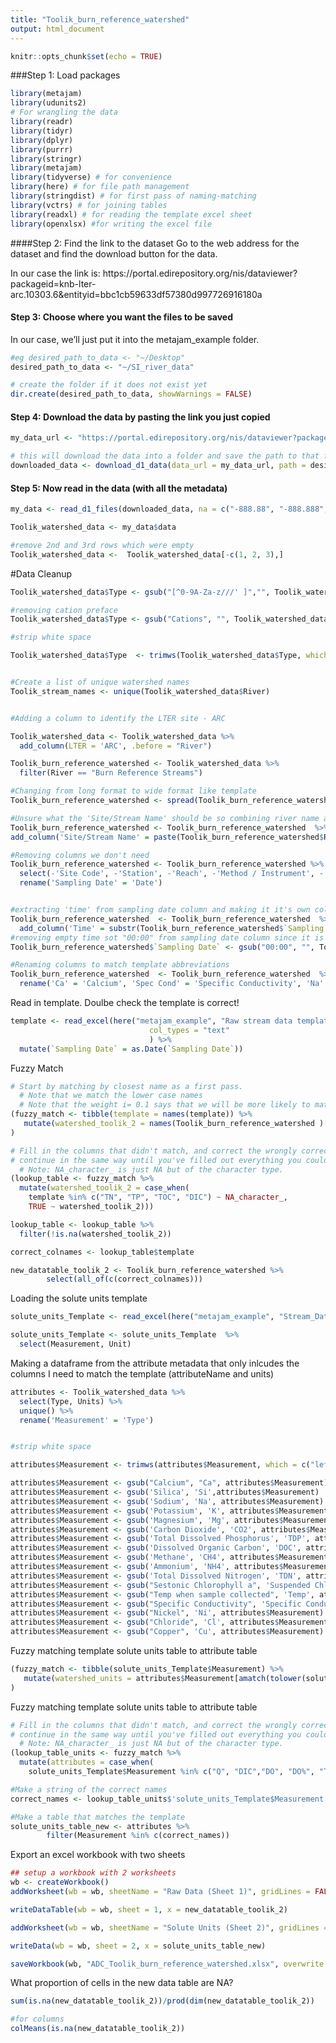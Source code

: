 ```yaml
---
title: "Toolik_burn_reference_watershed"
output: html_document
---
```


```r
knitr::opts_chunk$set(echo = TRUE)
```


###Step 1: Load packages

```r

library(metajam)  
library(udunits2)
# For wrangling the data
library(readr)
library(tidyr)
library(dplyr)
library(purrr)
library(stringr)
library(metajam)
library(tidyverse) # for convenience
library(here) # for file path management
library(stringdist) # for first pass of naming-matching
library(vctrs) # for joining tables
library(readxl) # for reading the template excel sheet
library(openxlsx) #for writing the excel file

```

####Step 2: Find the link to the dataset
Go to the web address for the dataset and find the download button for the data. 

In our case the link is: https://portal.edirepository.org/nis/dataviewer?packageid=knb-lter-arc.10303.6&entityid=bbc1cb59633df57380d997726916180a

#### Step 3: Choose where you want the files to be saved
In our case, we'll just put it into the metajam_example folder.

```r

#eg desired_path_to_data <- "~/Desktop"
desired_path_to_data <- "~/SI_river_data"

# create the folder if it does not exist yet
dir.create(desired_path_to_data, showWarnings = FALSE)


```

#### Step 4: Download the data by pasting the link you just copied
```r

my_data_url <- "https://portal.edirepository.org/nis/dataviewer?packageid=knb-lter-arc.10303.6&entityid=bbc1cb59633df57380d997726916180a"

# this will download the data into a folder and save the path to that folder
downloaded_data <- download_d1_data(data_url = my_data_url, path = desired_path_to_data)


```

#### Step 5: Now read in the data (with all the metadata)

```r


my_data <- read_d1_files(downloaded_data, na = c("-888.88", "-888.888", "-888"))

Toolik_watershed_data <- my_data$data

#remove 2nd and 3rd rows which were empty
Toolik_watershed_data <-  Toolik_watershed_data[-c(1, 2, 3),]

```

#Data Cleanup


```r

Toolik_watershed_data$Type <- gsub("[^0-9A-Za-z///' ]","", Toolik_watershed_data$Type)

#removing cation preface
Toolik_watershed_data$Type <- gsub("Cations", "", Toolik_watershed_data$Type)

#strip white space

Toolik_watershed_data$Type  <- trimws(Toolik_watershed_data$Type, which = c("left"))


#Create a list of unique watershed names 
Toolik_stream_names <- unique(Toolik_watershed_data$River)


#Adding a column to identify the LTER site - ARC

Toolik_watershed_data <- Toolik_watershed_data %>% 
  add_column(LTER = 'ARC', .before = "River")

Toolik_burn_reference_watershed <- Toolik_watershed_data %>% 
  filter(River == "Burn Reference Streams")


```

```r

#Changing from long format to wide format like template
Toolik_burn_reference_watershed <- spread(Toolik_burn_reference_watershed, key = 'Type', value = 'Value')

#Unsure what the 'Site/Stream Name' should be so combining river name and station
Toolik_burn_reference_watershed <- Toolik_burn_reference_watershed  %>% 
add_column('Site/Stream Name' = paste(Toolik_burn_reference_watershed$River, Toolik_burn_reference_watershed$Station), .before = 'River')

#Removing columns we don't need
Toolik_burn_reference_watershed <- Toolik_burn_reference_watershed %>% 
  select(-'Site Code', -'Station', -'Reach', -'Method / Instrument', -'Units', -'Comments', -'River')  %>% 
  rename('Sampling Date' = 'Date')


#extracting 'time' from sampling date column and making it it's own column
Toolik_burn_reference_watershed  <- Toolik_burn_reference_watershed  %>% 
  add_column('Time' = substr(Toolik_burn_reference_watershed$`Sampling Date`, 11, 16), .after = 'Sampling Date')
#removing empty time sot "00:00" from sampling date column since it is "00:00" in every cell (not informative)
Toolik_burn_reference_watershed$`Sampling Date` <- gsub("00:00", "", Toolik_burn_reference_watershed$`Sampling Date`)

#Renaming columns to match template abbreviations
Toolik_burn_reference_watershed  <- Toolik_burn_reference_watershed  %>% 
  rename('Ca' = 'Calcium', 'Spec Cond' = 'Specific Conductivity', 'Na' = 'Sodium', 'K' = 'Potassium', 'Mg' = 'Magnesium', 'CO2' = 'Carbon Dioxide', 'TDP' = 'Total Dissolved Phosphorus', 'DOC' = 'Dissolved Organic Carbon', 'CH4' = 'Methane', 'NH4' = 'Ammonium', 'TDN' = 'Total Dissolved Nitrogen', 'Suspended Chl' = 'Sestonic Chlorophyll a', 'Temp C' = 'Temp when sample collected', 'SRP' = 'Soluble Reactive Phosphorus', 'Cl' = 'Chloride', 'alkalinity' = 'Alkalinity' )

```


Read in template. Doulbe check the template is correct!
```r

template <- read_excel(here("metajam_example", "Raw stream data template.xlsx"), 
                               col_types = "text"
                               ) %>%
  mutate(`Sampling Date` = as.Date(`Sampling Date`))

```

Fuzzy Match
```r


# Start by matching by closest name as a first pass. 
  # Note that we match the lower case names
  # Note that the weight i= 0.1 says that we will be more likely to match if watershed 1 = template + extra
(fuzzy_match <- tibble(template = names(template)) %>%
   mutate(watershed_toolik_2 = names(Toolik_burn_reference_watershed )[amatch(tolower(template), tolower(names(Toolik_burn_reference_watershed)), maxDist = 1, weight = c(d=1,i=0.1,s=1,t=1))])
)

```


```r

# Fill in the columns that didn't match, and correct the wrongly corrected matches
# continue in the same way until you've filled out everything you could.
  # Note: NA_character_ is just NA but of the character type.
(lookup_table <- fuzzy_match %>%
  mutate(watershed_toolik_2 = case_when(
    template %in% c("TN", "TP", "TOC", "DIC") ~ NA_character_,
    TRUE ~ watershed_toolik_2)))

lookup_table <- lookup_table %>%
  filter(!is.na(watershed_toolik_2))

correct_colnames <- lookup_table$template


```

```r

new_datatable_toolik_2 <- Toolik_burn_reference_watershed %>% 
        select(all_of(c(correct_colnames)))


```


Loading the solute units template

```r


solute_units_Template <- read_excel(here("metajam_example", "Stream_Data_Template.xlsx"), sheet = "Solute Units" )

solute_units_Template <- solute_units_Template  %>%
  select(Measurement, Unit)


```

Making a dataframe from the attribute metadata that only inlcudes the columns I need to match the template (attributeName and units)


```r

attributes <- Toolik_watershed_data %>%
  select(Type, Units) %>%
  unique() %>%
  rename('Measurement' = 'Type')


#strip white space

attributes$Measurement <- trimws(attributes$Measurement, which = c("left"))

attributes$Measurement <- gsub("Calcium", "Ca", attributes$Measurement)
attributes$Measurement <- gsub('Silica', 'Si',attributes$Measurement)
attributes$Measurement <- gsub('Sodium', 'Na', attributes$Measurement)
attributes$Measurement <- gsub('Potassium', 'K', attributes$Measurement)
attributes$Measurement <- gsub('Magnesium', 'Mg', attributes$Measurement)
attributes$Measurement <- gsub('Carbon Dioxide', 'CO2', attributes$Measurement)
attributes$Measurement <- gsub('Total Dissolved Phosphorus', 'TDP', attributes$Measurement)
attributes$Measurement <- gsub('Dissolved Organic Carbon', 'DOC', attributes$Measurement)
attributes$Measurement <- gsub('Methane', 'CH4', attributes$Measurement)
attributes$Measurement <- gsub('Ammonium', 'NH4', attributes$Measurement)
attributes$Measurement <- gsub('Total Dissolved Nitrogen', 'TDN', attributes$Measurement)
attributes$Measurement <- gsub("Sestonic Chlorophyll a", 'Suspended Chl', attributes$Measurement)
attributes$Measurement <- gsub("Temp when sample collected", 'Temp', attributes$Measurement)
attributes$Measurement <- gsub("Specific Conductivity", 'Specific Conductance', attributes$Measurement)
attributes$Measurement <- gsub("Nickel", 'Ni', attributes$Measurement)
attributes$Measurement <- gsub("Chloride", 'Cl', attributes$Measurement)
attributes$Measurement <- gsub("Copper", 'Cu', attributes$Measurement)


```

Fuzzy matching template solute units table to attribute table
```r

(fuzzy_match <- tibble(solute_units_Template$Measurement) %>%
   mutate(watershed_units = attributes$Measurement[amatch(tolower(solute_units_Template$Measurement), tolower(attributes$Measurement), maxDist = 1, weight = c(d=1,i=0.1,s=1,t=1))])
)


```

Fuzzy matching template solute units table to attribute table
```r

# Fill in the columns that didn't match, and correct the wrongly corrected matches
# continue in the same way until you've filled out everything you could.
  # Note: NA_character_ is just NA but of the character type.
(lookup_table_units <- fuzzy_match %>%
  mutate(attributes = case_when(
    solute_units_Template$Measurement %in% c("Q", "DIC","DO", "DO%", "TKN", "PON", "TOC", "TN", "DON", "TP", "DOP", "PP") ~ NA_character_, TRUE ~ watershed_units)))

#Make a string of the correct names
correct_names <- lookup_table_units$'solute_units_Template$Measurement'

```

```r


#Make a table that matches the template
solute_units_table_new <- attributes %>% 
        filter(Measurement %in% c(correct_names))

```

Export an excel workbook with two sheets

```r


## setup a workbook with 2 worksheets
wb <- createWorkbook()
addWorksheet(wb = wb, sheetName = "Raw Data (Sheet 1)", gridLines = FALSE)

writeDataTable(wb = wb, sheet = 1, x = new_datatable_toolik_2)

addWorksheet(wb = wb, sheetName = "Solute Units (Sheet 2)", gridLines = FALSE)

writeData(wb = wb, sheet = 2, x = solute_units_table_new)

saveWorkbook(wb, "ADC_Toolik_burn_reference_watershed.xlsx", overwrite = TRUE)

```

What proportion of cells in the new data table are NA?

```r

sum(is.na(new_datatable_toolik_2))/prod(dim(new_datatable_toolik_2))

#for columns
colMeans(is.na(new_datatable_toolik_2))

```